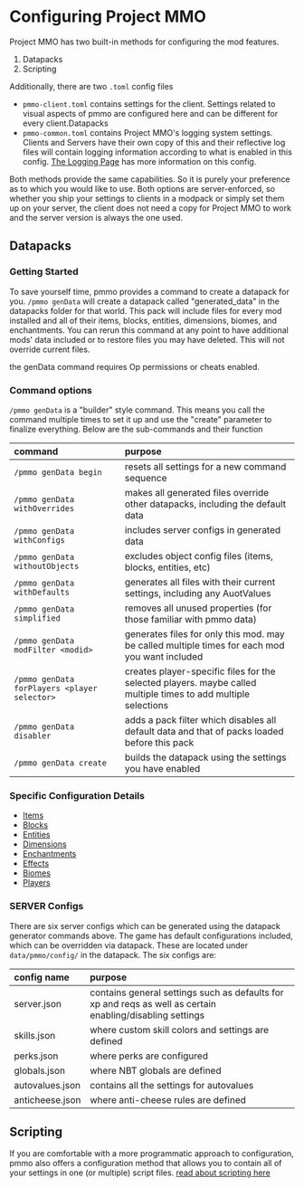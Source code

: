# Configuring Project MMO

Project MMO has two built-in methods for configuring the mod features.
1. Datapacks
2. Scripting

Additionally, there are two `.toml` config files
- `pmmo-client.toml` contains settings for the client.  Settings related to visual aspects of pmmo are configured here and can be different for every client.Datapacks
- `pmmo-common.toml` contains Project MMO's logging system settings.  Clients and Servers have their own copy of this and their reflective log files will contain logging information according to what is enabled in this config.  [The Logging Page](logging) has more information on this config.

Both methods provide the same capabilities.  So it is purely your preference as to which you would like to use.  Both options are server-enforced, so whether you ship your settings to clients in a modpack or simply set them up on your server, the client does not need a copy for Project MMO to work and the server version is always the one used.

## Datapacks
### Getting Started
To save yourself time, pmmo provides a command to create a datapack for you.  `/pmmo genData` will create a datapack called "generated_data" in the datapacks folder for that world.  This pack will include files for every mod installed and all of their items, blocks, entities, dimensions, biomes, and enchantments.  You can rerun this command at any point to have additional mods' data included or to restore files you may have deleted.  This will not override current files.

<Callout variant="info">the genData command requires Op permissions or cheats enabled.</Callout>

### Command options
`/pmmo genData` is a "builder" style command.  This means you call the command multiple times to set it up and use the "create" parameter to finalize everything.  Below are the sub-commands and their function

| command                                      | purpose                                                                                                        |
|:---------------------------------------------|:---------------------------------------------------------------------------------------------------------------|
| `/pmmo genData begin`                        | resets all settings for a new command sequence                                                                 |
| `/pmmo genData withOverrides`                | makes all generated files override other datapacks, including the default data                                 |
| `/pmmo genData withConfigs`                  | includes server configs in generated data                                                                      |
| `/pmmo genData withoutObjects`               | excludes object config files (items, blocks, entities, etc)                                                    |
| `/pmmo genData withDefaults`                 | generates all files with their current settings, including any AuotValues                                      |
| `/pmmo genData simplified`                   | removes all unused properties (for those familiar with pmmo data)                                              |
| `/pmmo genData modFilter <modid>`            | generates files for only this mod.  may be called multiple times for each mod you want included                |
| `/pmmo genData forPlayers <player selector>` | creates player-specific files for the selected players. maybe called multiple times to add multiple selections |
| `/pmmo genData disabler`                     | adds a pack filter which disables all default data and that of packs loaded before this pack                   |
| `/pmmo genData create`                       | builds the datapack using the settings you have enabled                                                        |

### Specific Configuration Details
- [Items](items.md)
- [Blocks](blocks.md)
- [Entities](entities.md)
- [Dimensions](dimensions.md)
- [Enchantments](enchantments.md)
- [Effects](effects.md)
- [Biomes](biomes.md)
- [Players](players.md)

### SERVER Configs
There are six server configs which can be generated using the datapack generator commands above.  The game has default configurations included, which can be overridden via datapack.  These are located under `data/pmmo/config/` in the datapack.  The six configs are:

| config name     | purpose                                                                                                   |
|:----------------|:----------------------------------------------------------------------------------------------------------|
| server.json     | contains general settings such as defaults for xp and reqs as well as certain enabling/disabling settings |
| skills.json     | where custom skill colors and settings are defined                                                        |
| perks.json      | where perks are configured                                                                                |
| globals.json    | where NBT globals are defined                                                                             |
| autovalues.json | contains all the settings for autovalues                                                                  |
| anticheese.json | where anti-cheese rules are defined                                                                       |

## Scripting
If you are comfortable with a more programmatic approach to configuration, pmmo also offers a configuration method that allows you to contain all of your settings in one (or multiple) script files.  [read about scripting here](./scripting.md)